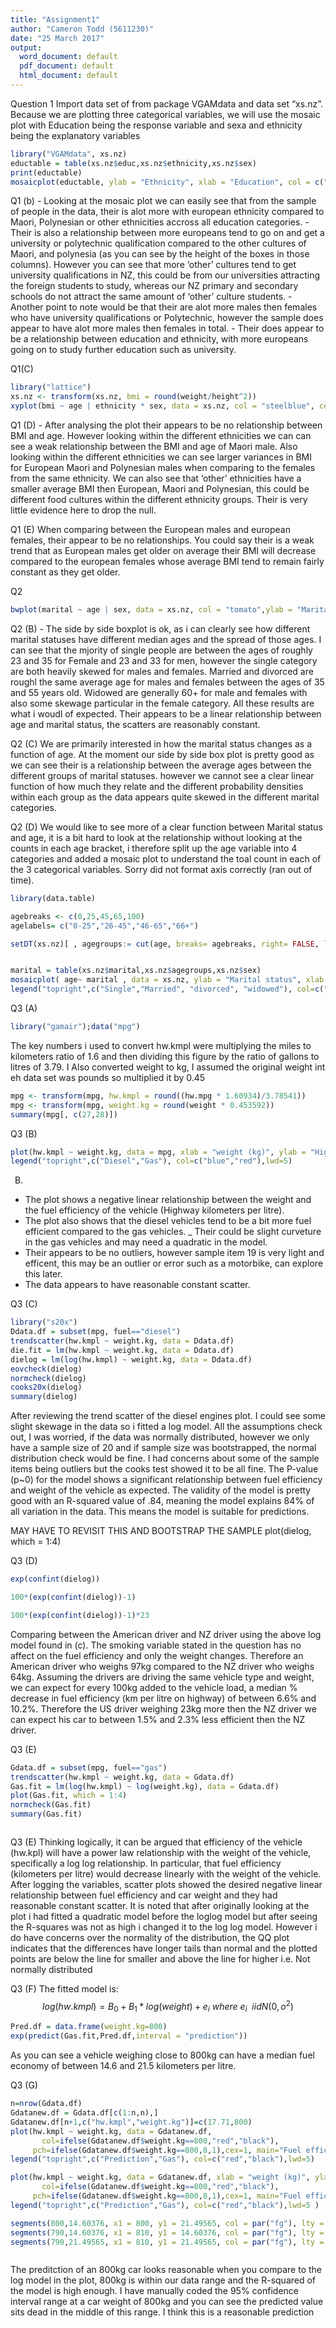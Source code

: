 ---
title: "Assignment1"
author: "Cameron Todd (5611230)"
date: "25 March 2017"
output:
  word_document: default
  pdf_document: default
  html_document: default
---




Question 1
Import data set of from package VGAMdata and data set "xs.nz". Because we are plotting three categorical variables, we will use the mosaic plot with Education being the response variable and sexa and ethnicity being the explanatory variables


```{r fig.height=10, fig.width=10 }
library("VGAMdata", xs.nz)
eductable = table(xs.nz$educ,xs.nz$ethnicity,xs.nz$sex)
print(eductable)
mosaicplot(eductable, ylab = "Ethnicity", xlab = "Education", col = c("tomato","steelblue"), main = "Education vs Sex and Ethnicity", scales=list(x=list(rot=45)))
```
Q1 (b)
- Looking at the mosaic plot we can easily see that from the sample of people in the data, their is alot more with european ethnicity compared to Maori, Polynesian or other ethnicities accross all education categories.
- Their is also a relationship between more europeans tend to go on and get a university or polytechnic qualification compared to the other cultures of Maori, and polynesia (as you can see  by the height of the boxes in those columns). However you can see that more 'other' cultures tend to get university qualifications in NZ, this could be from our universities attracting the foreign students to study, whereas our NZ primary and secondary schools do not attract the same amount of 'other' culture students.
- Another point to note would be that their are alot more males then females who have university qualifications or Polytechnic, however the sample does appear to have alot more males then females in total.
- Their does appear to be a relationship between education and ethnicity, with more europeans going on to study further education such as university.

Q1(C)
```{r fig.height=10, fig.width=10}
library("lattice")
xs.nz <- transform(xs.nz, bmi = round(weight/height^2))
xyplot(bmi ~ age | ethnicity * sex, data = xs.nz, col = "steelblue", cex = 0.8, main = "BMI vs Ethnicity, Sex and age")

```


Q1 (D)
- After analysing the plot their appears to be no relationship between BMI and age. However looking within the different ethnicities we can can see a weak relationship between the BMI and age of Maori male. Also looking within the different ethnicities we can see larger variances in BMI for European Maori and Polynesian males when comparing to the females from the same ethnicity. We can also see that 'other' ethnicities have a smaller average BMI then European, Maori and Polynesian, this could be different food cultures within the different ethnicity groups.
Their is very little evidence here to drop the null.

Q1 (E)
When comparing between the European males and european females, their appear to be no relationships. You could say their is a weak trend that as European males get older on average their BMI will decrease compared to the european females whose average BMI tend to remain fairly constant as they get older.

Q2
```{r fig.height=10, fig.width=10}
bwplot(marital ~ age | sex, data = xs.nz, col = "tomato",ylab = "Marital", xlab = "age", main = "Marital compared to sex and age")

```
Q2 (B)
- The side by side boxplot is ok, as i can clearly see how different marital statuses have different median ages and the spread of those ages. I can see that the mjority of single people are between the ages of roughly 23 and 35 for Female and 23 and 33 for men, however the single category are both heavily skewed for males and females. Married and divorced are roughl the same average age for males and females between the ages of 35 and 55 years old. Widowed are generally 60+ for male and females with also some skewage particular in the female category. All these results are what i woudl of expected. Their appears to be a linear relationship between age and marital status, the scatters are reasonably constant.


Q2 (C)
We are primarily interested in how the marital status changes as a function of age. At the moment our side by side box plot is pretty good as we can see their is a relationship between the average ages between the different groups of marital statuses. however we cannot see a clear linear function of how much they relate and the different probability densities within each group as the data appears quite skewed in the different marital categories.




Q2 (D)
We would like to see more of a clear function between Marital status and age, it is a bit hard to look at the relationship without looking at the counts in each age bracket, i therefore split up the age variable into 4 categories and added a mosaic plot to understand the toal count in each of the 3 categorical variables. Sorry did not format axis correctly (ran out of time).


```{r fig.height=10, fig.width=10}
library(data.table)

agebreaks <- c(0,25,45,65,100)
agelabels= c("0-25","26-45","46-65","66+")

setDT(xs.nz)[ , agegroups:= cut(age, breaks= agebreaks, right= FALSE, labels= agelabels)]


marital = table(xs.nz$marital,xs.nz$agegroups,xs.nz$sex)
mosaicplot( age~ marital , data = xs.nz, ylab = "Marital status", xlab = "Age", col = rainbow(4), main = "Marital status vs age and sex", las = 1)
legend("topright",c("Single","Married", "divorced", "widowed"), col=c("red","green","light blue","purple"),lwd=5 )

```
Q3
(A)
```{R}

library("gamair");data("mpg")
```
The key numbers i used to convert hw.kmpl were multiplying the miles to kilometers ratio of 1.6 and then dividing this figure by the ratio of gallons to litres of 3.79. I Also converted weight to kg, I assumed the original weight int eh data set was pounds so multiplied it by 0.45
```{r}
mpg <- transform(mpg, hw.kmpl = round((hw.mpg * 1.60934)/3.78541))
mpg <- transform(mpg, weight.kg = round(weight * 0.453592))
summary(mpg[, c(27,28)])


```
Q3 (B)
```{r fig.height=10, fig.width=10}
plot(hw.kmpl ~ weight.kg, data = mpg, xlab = "weight (kg)", ylab = "Highway kilometers (per litre)", cex=1.5, col= ifelse(fuel=="gas","red","blue"), pch=ifelse(fuel=="gas",1,2), main = "Fuel efficiency vs weight and type of fuel")
legend("topright",c("Diesel","Gas"), col=c("blue","red"),lwd=5)


```
(B)
- The plot shows a negative linear relationship between the weight and the fuel efficiency of the vehicle (Highway kilometers per litre). 
- The plot also shows that the diesel vehicles tend to be a bit more fuel efficient compared to the gas vehicles.
_ Their could be slight curveture in the gas vehicles and may need a quadratic in the model.
- Their appears to be no outliers, however sample item 19 is very light and efficent, this may be an outlier or error such as a motorbike, can explore this later.
- The data appears to have reasonable constant scatter.

Q3 (C)
```{r fig.height=10, fig.width=10}
library("s20x")
Ddata.df = subset(mpg, fuel=="diesel")
trendscatter(hw.kmpl ~ weight.kg, data = Ddata.df)
die.fit = lm(hw.kmpl ~ weight.kg, data = Ddata.df)
dielog = lm(log(hw.kmpl) ~ weight.kg, data = Ddata.df) 
eovcheck(dielog)
normcheck(dielog)
cooks20x(dielog)
summary(dielog)
```
After reviewing the trend scatter of the diesel engines plot. I could see some slight skewage in the data so i fitted a log model.
All the assumptions check out, I was worried, if the data was normally distributed, however we only have a sample size of 20 and if sample size was bootstrapped, the normal distribution check would be fine.
I had concerns about some of the sample items being outliers but the cooks test showed it to be all fine.
The P-value (p~0) for the model shows a significant relationship between fuel efficiency and weight of the vehicle as expected.
The validity of the model is pretty good with an R-squared value of .84, meaning the model explains 84% of all variation in the data. This means the model is suitable for predictions.

MAY HAVE TO REVISIT THIS AND BOOTSTRAP THE SAMPLE
plot(dielog, which = 1:4) 

Q3 (D)
```{r}
exp(confint(dielog))

100*(exp(confint(dielog))-1)

100*(exp(confint(dielog))-1)*23

```
Comparing between the American driver and NZ driver using the above log model found in (c). The smoking variable stated in the question has no affect on the fuel efficiency and only the weight changes. Therefore an American driver who weighs 97kg compared to the NZ driver who weighs 64kg. Assuming the drivers are driving the same vehicle type and weight, we can expect for every 100kg added to the vehicle load, a median % decrease in fuel efficiency (km per litre on highway) of between 6.6% and 10.2%. Therefore the US driver weighing 23kg more then the NZ driver we can expect his car to between 1.5% and 2.3% less efficient then the NZ driver.


Q3 (E)
```{r}
Gdata.df = subset(mpg, fuel=="gas")
trendscatter(hw.kmpl ~ weight.kg, data = Gdata.df)
Gas.fit = lm(log(hw.kmpl) ~ log(weight.kg), data = Gdata.df)
plot(Gas.fit, which = 1:4)
normcheck(Gas.fit)
summary(Gas.fit)



```
Q3 (E)
Thinking logically, it can be argued that efficiency of the vehicle (hw.kpl) will have a power law relationship with the weight of the vehicle, specifically a log log relationship. In particular, that fuel efficiency (kilometers per litre) would decrease linearly with the weight of the vehicle. After logging the variables, scatter plots showed the desired negative linear relationship between fuel efficiency and car weight and they had reasonable constant scatter. It is noted that after originally looking at the plot i had fitted a quadratic model before the loglog model but after seeing the R-squares was not as high i changed it to the log log model. However i do have concerns over the normality of the distribution, the QQ plot indicates that the differences have longer tails than normal and the plotted points are below the line for smaller and above the line for higher i.e. Not normally distributed

Q3 (F)
The fitted model is:
$$log(hw.kmpl) = B_0 + B_1 * log(weight) + e_i ~ where ~ e_i ~~ iidN(0,o^2)$$
```{r}
Pred.df = data.frame(weight.kg=800)
exp(predict(Gas.fit,Pred.df,interval = "prediction"))

```
As you can see a vehicle weighing close to 800kg can have a median fuel economy of between 14.6 and 21.5 kilometers per litre.


Q3 (G)
```{r fig.height=10, fig.width=10}

n=nrow(Gdata.df)
Gdatanew.df = Gdata.df[c(1:n,n),]
Gdatanew.df[n+1,c("hw.kmpl","weight.kg")]=c(17.71,800)
plot(hw.kmpl ~ weight.kg, data = Gdatanew.df, 
       col=ifelse(Gdatanew.df$weight.kg==800,"red","black"),
     pch=ifelse(Gdatanew.df$weight.kg==800,8,1),cex=1, main="Fuel efficiency vs weight of gas vehicle")
legend("topright",c("Prediction","Gas"), col=c("red","black"),lwd=5)

```


```{r fig.height=10, fig.width=10}
plot(hw.kmpl ~ weight.kg, data = Gdatanew.df, xlab = "weight (kg)", ylab = "highway kilometers per litre",
       col=ifelse(Gdatanew.df$weight.kg==800,"red","black"),
     pch=ifelse(Gdatanew.df$weight.kg==800,8,1),cex=1, main="Fuel efficiency vs weight of gas vehicle")
legend("topright",c("Prediction","Gas"), col=c("red","black"),lwd=5 )

segments(800,14.60376, x1 = 800, y1 = 21.49565, col = par("fg"), lty = par("lty"), lwd = par("lwd"))
segments(790,14.60376, x1 = 810, y1 = 14.60376, col = par("fg"), lty = par("lty"), lwd = par("lwd"))
segments(790,21.49565, x1 = 810, y1 = 21.49565, col = par("fg"), lty = par("lty"), lwd = par("lwd"))



```
The preditction of an 800kg car looks reasonable when you compare to the log model in the plot, 800kg is within our data range and the R-squared of the model is high enough. I have manually coded the 95% confidence interval range at a car weight of 800kg and you can see the predicted value sits dead in the middle of this range. I think this is a reasonable prediction

